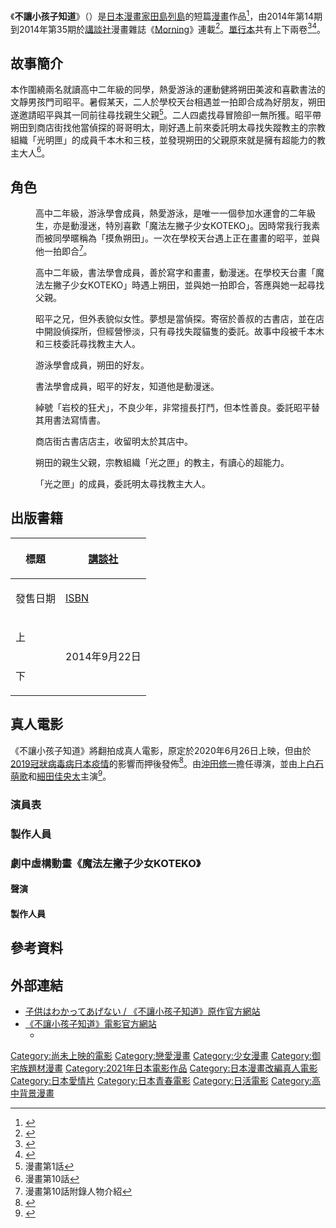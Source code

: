 {{Future film}}
{{Infobox animanga/Headerofja
|標題= 不讓小孩子知道
|圖像= Agenailogo.png
|尺寸= 280px
|說明= 《不讓小孩子知道》標題字幕
|日文名稱=子供はわかってあげない
|英文名稱= 
|假名= 
|羅馬字= 
|類型= [[校園漫畫|校園漫畫]]
}}
{{Infobox animanga/Manga
|標題= 
|作者= [[田島列島|田島列島]]
|作畫= 
|出版社= {{flagicon|Japan}} [[講談社|講談社]]
|其他出版社= 
|連載雜誌= [[Morning_(漫畫雜誌)|Morning]]
|label= 
|發售日= 
|開始= 2014年14號－31號；33號
|結束= 35號
|冊數= 全2冊
|話數= 全20話
|其他= 
}}
{{Infobox animanga/Footerofja}}

《'''不讓小孩子知道'''》（{{lang-ja|子供はわかってあげない}}）是[[日本|日本]][[漫畫家|漫畫家]][[田島列島|田島列島]]的短篇[[日本漫畫|漫畫]]作品<ref>{{Cite web|url=http://morning.moae.jp/lineup/354|script-title=ja:子供はわかってあげない / 田島列島|work=[[Morning_(漫畫雜誌)|モーニング]]|publisher=[[講談社|講談社]]|accessdate=2019-11-11|language=ja|archive-date=2020-11-08|archive-url=https://web.archive.org/web/20201108104854/http://morning.moae.jp/lineup/354}}</ref>，由2014年第14期到2014年第35期於[[講談社|講談社]]漫畫雜誌《[[Morning_(漫畫雜誌)|Morning]]》連載<ref name="natalie111361">{{Cite news|url=https://natalie.mu/comic/news/111361|script-title=ja:「おっぱいありがとう」などの田島列島、初連載がスタート|newspaper=[[ナタリー_(ニュースサイト)|コミックナタリー]]|publisher=ナターシャ|date=2014-03-06|accessdate=2019-11-11|language=ja|archive-date=2019-11-11|archive-url=https://web.archive.org/web/20191111043513/https://natalie.mu/comic/news/111361}}</ref>。[[單行本|單行本]]共有上下兩卷<ref name="kodansha 1">{{Cite web|url=https://kc.kodansha.co.jp/product?item=0000018582|script-title=ja:子供はわかってあげない（上）|website=講談社|access-date=2021-02-10|archive-date=2021-10-06|archive-url=https://web.archive.org/web/20211006160741/https://kc.kodansha.co.jp/product?item=0000018582}}</ref><ref name="kodansha 2">{{Cite web|url=https://kc.kodansha.co.jp/product?item=0000018583|script-title=ja:子供はわかってあげない（下）|website=講談社|access-date=2021-02-10|archive-date=2021-10-18|archive-url=https://web.archive.org/web/20211018062016/https://kc.kodansha.co.jp/product?item=0000018583}}</ref>。 

== 故事簡介 ==
本作圍繞兩名就讀高中二年級的同學，熱愛游泳的運動健將朔田美波和喜歡書法的文靜男孩門司昭平{{R|natalie111361}}。暑假某天，二人於學校天台相遇並一拍即合成為好朋友，朔田遂邀請昭平與其一同前往尋找親生父親<ref>漫畫第1話</ref>。二人四處找尋冒險卻一無所獲。昭平帶朔田到商店街找他當偵探的哥哥明太，剛好遇上前來委託明太尋找失蹤教主的宗教組織「光明匣」的成員千本木和三枝，並發現朔田的父親原來就是擁有超能力的教主大人<ref>漫畫第10話</ref>。 

== 角色 ==
; {{nihongo|朔田美波}}
: 高中二年級，游泳學會成員，熱愛游泳，是唯一一個參加水運會的二年級生，亦是動漫迷，特別喜歡「魔法左撇子少女KOTEKO」。因時常我行我素而被同學暱稱為「摸魚朔田」。一次在學校天台遇上正在畫畫的昭平，並與他一拍即合<ref name="manga">漫畫第10話附錄人物介紹</ref>。 

; {{nihongo|門司昭平}}
: 高中二年級，書法學會成員，善於寫字和畫畫，動漫迷。在學校天台畫「魔法左撇子少女KOTEKO」時遇上朔田，並與她一拍即合，答應與她一起尋找父親{{R|manga}}。 

; {{nihongo|門司明太}}
: 昭平之兄，但外表貌似女性。夢想是當偵探。寄宿於善叔的古書店，並在店中開設偵探所，但經營慘淡，只有尋找失蹤貓隻的委託。故事中段被千本木和三枝委託尋找教主大人{{R|manga}}。 

; {{nihongo|宮島}}
: 游泳學會成員，朔田的好友{{R|manga}}。 

; {{nihongo|村松}}
: 書法學會成員，昭平的好友，知道他是動漫迷{{R|manga}}。 

; {{nihongo|小田}}
: 綽號「岩校的狂犬」，不良少年，非常擅長打鬥，但本性善良。委託昭平替其用書法寫情書{{R|manga}}。 

; {{nihongo|善叔}}
: 商店街古書店店主，收留明太於其店中{{R|manga}}。 

; {{nihongo|藁谷友充}}
: 朔田的親生父親，宗教組織「光之匣」的教主，有讀心的超能力{{R|manga}}。 

; {{nihongo|千本木、三枝}}
: 「光之匣」的成員，委託明太尋找教主大人{{R|manga}}。 

== 出版書籍 ==
{| class=wikitable style="font-size:small;"
!rowspan="2"|標題
!colspan="2"|{{flagicon|JPN}} [[講談社|講談社]]
|-
!發售日期!![[ISBN|ISBN]]
|-
!上
|rowspan="2"|2014年9月22日||ISBN 978-4-06-388379-4
|-
!下
|ISBN 978-4-06-388380-0
|}

== 真人電影 ==
《不讓小孩子知道》將翻拍成真人電影，原定於2020年6月26日上映，但由於[[2019冠狀病毒病日本疫情|2019冠狀病毒病日本疫情]]的影響而押後發佈<ref>{{Cite web|url=https://www.oricon.co.jp/news/2163209/full/|script-title=ja:上白石萌歌主演、映画『子供はわかってあげない』公開延期|work=ORICON NEWS|publisher=|accessdate=2020-05-29|language=ja|archive-date=2020-06-27|archive-url=https://web.archive.org/web/20200627163420/https://www.oricon.co.jp/news/2163209/full/}}</ref>。由[[沖田修一|沖田修一]]擔任導演，並由[[上白石萌歌|上白石萌歌]]和[[細田佳央太|細田佳央太]]主演<ref>{{Cite news|url=https://realsound.jp/movie/2019/11/post-442816.html|script-title=ja:上白石萌歌×細田佳央太が共演　沖田修一最新作『子供はわかってあげない』来年初夏公開へ|newspaper=[[リアルサウンド_(ニュースサイト)|Real Sound]]|publisher=株式会社blueprint|date=2019-11-11|accessdate=2019-11-11|language=ja|archive-date=2021-04-17|archive-url=https://web.archive.org/web/20210417031158/https://realsound.jp/movie/2019/11/post-442816.html}}</ref>{{R|kodansha 1}}{{R|kodansha 2}}。 

=== 演員表 ===
{{Castlist|
*朔田美波：[[上白石萌歌|上白石萌歌]]<ref name="cinemacafe">{{cite web|url=https://www.cinemacafe.net/article/2019/11/11/64395.html|script-title=ja:上白石萌歌、念願の沖田修一監督作で主演『子供はわかってあげない』細田佳央太が相手役|publisher=cinemacafe.net|date=2019-11-11|accessdate=2020-04-09|language=ja|archive-date=2021-04-18|archive-url=https://web.archive.org/web/20210418123340/https://www.cinemacafe.net/article/2019/11/11/64395.html}}</ref>
* 門司昭平：[[細田佳央太|細田佳央太]]{{R|cinemacafe}}
* 門司明大：[[千葉雄大|千葉雄大]]<ref name="natalie364409">{{Cite news|url=https://natalie.mu/comic/news/364409|script-title=ja:映画「子供はわかってあげない」に豊川悦司・千葉雄大ら参加、ティザー＆特報映像も|newspaper=[[ナタリー_(ニュースサイト)|コミックナタリー]]|publisher=ナターシャ|date=2020-01-24|accessdate=2020-01-24|language=ja|archive-date=2021-07-18|archive-url=https://web.archive.org/web/20210718132304/https://natalie.mu/comic/news/364409}}</ref>
* 朔田清：[[古舘寬治|古舘寬治]]{{R|natalie364409}}
* 朔田由起：[[齊藤由貴|齊藤由貴]]{{R|natalie364409}}
* 藁谷友充：[[豐川悦司|豐川悦司]]{{R|natalie364409}}
}} 

=== 製作人員 ===
{{Castlist|
* 原作：[[田島列島|田島列島]]
* 監督：[[沖田修一|沖田修一]]{{R|natalie364409}}
* 腳本：[[藤木光彦|藤木光彦]]、[[沖田修一|沖田修一]]{{R|natalie364409}}
* 音樂：[[牛尾憲輔|牛尾憲輔]]{{R|natalie364409}}
* 製片人：筒井龍平、吉田憲一、佐藤美由紀、久保田傑{{R|natalie364409}}
* 攝影：芦澤明子（J.S.C.）{{R|natalie364409}}
* DIT / VE：鏡原圭吾（J.S.C.）{{R|natalie364409}}
* 燈光：永田英則{{R|natalie364409}}
* 美術：安宅紀史{{R|natalie364409}}
* 裝飾：山本直樹{{R|natalie364409}}
* 錄音：近藤崇生{{R|natalie364409}}
* 調音：高田伸也{{R|natalie364409}}
* 音響效果：勝亦櫻{{R|natalie364409}}
* 編集：佐藤崇{{R|natalie364409}}
* 編劇：田口良子{{R|natalie364409}}
* 配給：[[日活|日活]]{{R|natalie364409}}
}} 

=== 劇中虛構動畫《魔法左撇子少女KOTEKO》 ===
==== 聲演 ====
{{Castlist|
* [[富田美憂|富田美憂]]<ref name="agenai">{{Cite web|url=https://agenai-movie.jp/sp/|title=《不讓小孩子知道》預告片|website=《不讓小孩子知道》電影官方網站|language=ja|access-date=2021-02-04|archive-date=2021-12-26|archive-url=https://web.archive.org/web/20211226161442/https://agenai-movie.jp/sp/}}</ref>
* [[浪川大輔|浪川大輔]]{{R|agenai}}
* [[櫻井孝宏|櫻井孝宏]]{{R|agenai}}
* [[鈴木達央|鈴木達央]]{{R|agenai}}
* [[速水獎|速水獎]]{{R|agenai}}
}} 

==== 製作人員 ====
{{Castlist|
* 監督：[[菊池勝也|菊池勝也]]<ref name="animatetimes">{{Cite web|url=https://www.animatetimes.com/tag/details.php?id=11379|script-title=ja:子供はわかってあげない 実写映画・キャスト・最新情報一覧|publisher=AnimateTimes|access-date=2021-02-04|language=ja|archive-date=2021-08-28|archive-url=https://web.archive.org/web/20210828185639/https://www.animatetimes.com/tag/details.php?id=11379}}</ref>
* 角色設計：[[奧山鈴奈|奧山鈴奈]]{{R|animatetimes}}
* 音響監督：[[橫田知加子|橫田知加子]]{{R|animatetimes}}
* 監製：[[櫻井崇|櫻井崇]]{{R|animatetimes}}
* 動畫制作：Typhoon Graphics{{R|animatetimes}}
}}

== 參考資料 ==
{{RefList}} 

== 外部連結 ==
* [http://morning.moae.jp/lineup/354 子供はわかってあげない / 《不讓小孩子知道》原作官方網站] {{Wayback|url=http://morning.moae.jp/lineup/354 |date=20201108104854 }}
* [https://agenai-movie.jp/ 《不讓小孩子知道》電影官方網站] {{Wayback|url=https://agenai-movie.jp/ |date=20220413005827 }}
** {{Twitter|agenai_movie|《不讓小孩子知道》Twitter帳號}}


[[Category:尚未上映的電影|Category:尚未上映的電影]]
[[Category:戀愛漫畫|Category:戀愛漫畫]]
[[Category:少女漫畫|Category:少女漫畫]]
[[Category:御宅族題材漫畫|Category:御宅族題材漫畫]]
[[Category:2021年日本電影作品|Category:2021年日本電影作品]] 
[[Category:日本漫畫改編真人電影|Category:日本漫畫改編真人電影]]
[[Category:日本愛情片|Category:日本愛情片]]
[[Category:日本青春電影|Category:日本青春電影]]
[[Category:日活電影|Category:日活電影]]
[[Category:高中背景漫畫|Category:高中背景漫畫]]